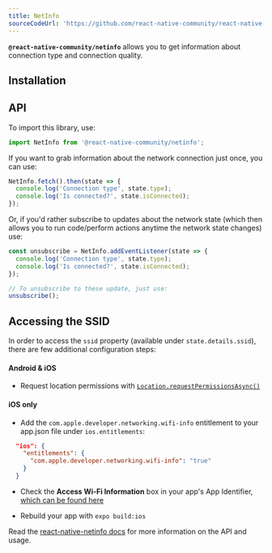 ```yaml
---
title: NetInfo
sourceCodeUrl: 'https://github.com/react-native-community/react-native-netinfo'
---
```



**`@react-native-community/netinfo`** allows you to get information about connection type and connection quality.

<PlatformsSection android emulator ios simulator web />

## Installation

<InstallSection
  packageName="@react-native-community/netinfo"
  href="https://github.com/react-native-community/react-native-netinfo#getting-started"
/>

## API

To import this library, use:

```js
import NetInfo from '@react-native-community/netinfo';
```

If you want to grab information about the network connection just once, you can use:

```js
NetInfo.fetch().then(state => {
  console.log('Connection type', state.type);
  console.log('Is connected?', state.isConnected);
});
```

Or, if you'd rather subscribe to updates about the network state (which then allows you to run code/perform actions anytime the network state changes) use:

```js
const unsubscribe = NetInfo.addEventListener(state => {
  console.log('Connection type', state.type);
  console.log('Is connected?', state.isConnected);
});

// To unsubscribe to these update, just use:
unsubscribe();
```

## Accessing the SSID

In order to access the `ssid` property (available under `state.details.ssid`), there are few additional configuration steps:

#### Android & iOS

- Request location permissions with [`Location.requestPermissionsAsync()`](location.mdx#locationrequestpermissionsasync)

#### iOS only

- Add the `com.apple.developer.networking.wifi-info` entitlement to your app.json file under `ios.entitlements`:

```json
  "ios": {
    "entitlements": {
      "com.apple.developer.networking.wifi-info": "true"
    }
  }
```

- Check the **Access Wi-Fi Information** box in your app's App Identifier, [which can be found here](https://developer.apple.com/account/resources/identifiers/list)

- Rebuild your app with `expo build:ios`

Read the [react-native-netinfo docs](https://github.com/react-native-community/react-native-netinfo#react-native-communitynetinfo) for more information on the API and usage.
